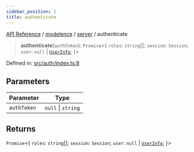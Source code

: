```yaml
---
sidebar_position: 1
title: authenticate
---
```


[API Reference](/api-reference/modelence/server/functions/../../../index) / [modelence](/api-reference/modelence/server/functions/../../index) / [server](/api-reference/modelence/server/functions/../index) / authenticate

> **authenticate**(`authToken`): `Promise`\<\{ `roles`: `string`[]; `session`: `Session`; `user`: `null` \| [`UserInfo`](/api-reference/modelence/server/functions/../type-aliases/UserInfo); \}\>

Defined in: [src/auth/index.ts:8](https://github.com/modelence/modelence/blob/26581c9df651cf1af4e4393e03139fce94fe6d80/packages/modelence/src/auth/index.ts#L8)

## Parameters

| Parameter | Type |
| ------ | ------ |
| `authToken` | `null` \| `string` |

## Returns

`Promise`\<\{ `roles`: `string`[]; `session`: `Session`; `user`: `null` \| [`UserInfo`](/api-reference/modelence/server/functions/../type-aliases/UserInfo); \}\>
